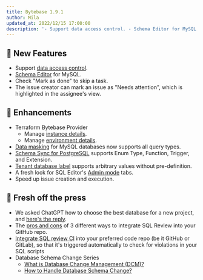 ```yaml
---
title: Bytebase 1.9.1
author: Mila
updated_at: 2022/12/15 17:00:00
description: '- Support data access control. - Schema Editor for MySQL. - Check Mark as done to skip a task. - Mark issue as Needs Attention.'
---
```



## 🚀 New Features

- Support [data access control](/security/database-permission/overview).
- [Schema Editor](/change-database/schema-editor) for MySQL.
- Check "Mark as done" to skip a task.
- The issue creator can mark an issue as "Needs attention", which is highlighted in the assignee's view.

## 🎄 Enhancements

- Terraform Bytebase Provider
  - Manage [instance details](https://registry.terraform.io/providers/bytebase/bytebase/latest/docs/resources/instance).
  - Manage [environment details](https://registry.terraform.io/providers/bytebase/bytebase/latest/docs/resources/environment).
- [Data masking](/security/data-masking/overview) for MySQL databases now supports all query types.
- [Schema Sync for PostgreSQL](/change-database/synchronize-schema) supports Enum Type, Function, Trigger, and Extension.
- [Tenant database label](/change-database/batch-change) supports arbitrary values without pre-definition.
- A fresh look for SQL Editor's [Admin mode](/sql-editor/admin-mode) tabs.
- Speed up issue creation and execution.

## 📰 Fresh off the press

- We asked ChatGPT how to choose the best database for a new project, and [here's the reply](https://www.bytebase.com/blog/how-to-choose-database-by-chatgpt).
- The [pros and cons](https://www.bytebase.com/blog/integrate-sql-review-into-github) of 3 different ways to integrate SQL Review into your GitHub repo.
- [Integrate SQL review CI](/tutorials/how-to-integrate-sql-review-into-gitlab-github-ci) into your preferred code repo (be it GitHub or GitLab), so that it's triggered automatically to check for violations in your SQL scripts
- Database Schema Change Series
  - [What is Database Change Management (DCM)?](https://www.bytebase.com/blog/what-is-database-change-management)
  - [How to Handle Database Schema Change?](https://www.bytebase.com/blog/how-to-handle-database-schema-change)

<InstallUpgrade />
